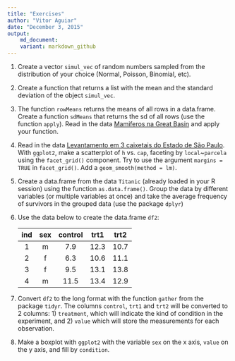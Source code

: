 ```yaml
---
title: "Exercises"
author: "Vitor Aguiar"
date: "December 3, 2015"
output: 
    md_document:
    variant: markdown_github
---
```


1. Create a vector `simul_vec` of random numbers sampled from the distribution of your choice (Normal, Poisson, Binomial, etc).

2. Create a function that returns a list with the mean and the standard deviation of the object `simul_vec`.

3. The function `rowMeans` returns the means of all rows in a data.frame. Create a function `sdMeans` that returns the sd of all rows (use the function `apply`). Read in the data [Mamiferos na Great Basin](http://ecologia.ib.usp.br/bie5782/lib/exe/fetch.php?media=dados:gbmam93.csv) and apply your function.

4. Read in the data [Levantamento em 3 caixetais do Estado de São Paulo](http://ecologia.ib.usp.br/bie5782/lib/exe/fetch.php?media=dados:caixeta.csv). With `ggplot2`, make a scatterplot of `h` vs. `cap`, faceting by `local`~`parcela` using the `facet_grid()` component. Try to use the argument `margins = TRUE` in `facet_grid()`. Add a `geom_smooth(method = lm)`.

5. Create a data.frame from the data `Titanic` (already loaded in your R session) using the function `as.data.frame()`. Group the data by different variables (or multiple variables at once) and take the average frequency of survivors in the grouped data (use the package `dplyr`)

6. Use the data below to create the data.frame `df2`:

    | ind | sex | control | trt1 | trt2 |
    |:---:|:---:|:-------:|:----:|:----:|  
    |  1  |  m  |   7.9   | 12.3 | 10.7 |
    |  2  |  f  |   6.3   | 10.6 | 11.1 |
    |  3  |  f  |   9.5   | 13.1 | 13.8 |
    |  4  |  m  |  11.5   | 13.4 | 12.9 |

7. Convert `df2` to the long format with the function `gather` from the package `tidyr`. The columns `control`, `trt1` and `trt2` will be converted to 2 columns: 1) `treatment`, which will indicate the kind of condition in the experiment, and 2) `value` which will store the measurements for each observation.

8. Make a boxplot with `ggplot2` with the variable `sex` on the x axis, `value` on the y axis, and fill by `condition`.